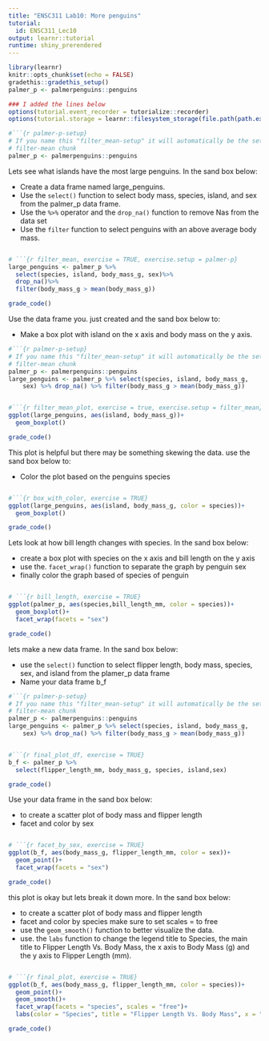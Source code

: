 ```yaml
---
title: "ENSC311 Lab10: More penguins"
tutorial:
  id: ENSC311_Lec10
output: learnr::tutorial
runtime: shiny_prerendered
---
```

<!-- File created by tutorialize.  Do not edit by hand. -->

```r
library(learnr)
knitr::opts_chunk$set(echo = FALSE)
gradethis::gradethis_setup()
palmer_p <- palmerpenguins::penguins

### I added the lines below
options(tutorial.event_recorder = tutorialize::recorder)
options(tutorial.storage = learnr::filesystem_storage(file.path(path.expand("~"), "_learnr_storage_")))

```



```r
#```{r palmer-p-setup}
# If you name this "filter_mean-setup" it will automatically be the setup for 
# filter-mean chunk
palmer_p <- palmerpenguins::penguins
```


Lets see what islands have the most large penguins. In the sand box below:

- Create a data frame named large_penguins.
- Use the `select()` function to select body mass, species, island, and sex from the palmer_p data frame.
- Use the `%>%` operator and the `drop_na()` function to remove Nas from the data set
- Use the `filter` function to select penguins with an above average body mass.

```r

```

```r
# ```{r filter_mean, exercise = TRUE, exercise.setup = palmer-p}
large_penguins <- palmer_p %>%
  select(species, island, body_mass_g, sex)%>%
  drop_na()%>%
  filter(body_mass_g > mean(body_mass_g))
```

```r
grade_code()
```
Use the data frame you. just created and the sand box below to:

- Make a box plot with island on the x axis and body mass on the y axis.
 
```r
#```{r palmer-p-setup}
# If you name this "filter_mean-setup" it will automatically be the setup for 
# filter-mean chunk
palmer_p <- palmerpenguins::penguins
large_penguins <- palmer_p %>% select(species, island, body_mass_g, 
    sex) %>% drop_na() %>% filter(body_mass_g > mean(body_mass_g))
```

```r

```

```r
#```{r filter_mean_plot, exercise = true, exercise.setup = filter_mean}
ggplot(large_penguins, aes(island, body_mass_g))+
  geom_boxplot()
```

```r
grade_code()
```

This plot is helpful but there may be something skewing the data.  use the sand box below to:

- Color the plot based on the penguins species

```r

```

```r
#```{r box_with_color, exercise = TRUE}
ggplot(large_penguins, aes(island, body_mass_g, color = species))+
  geom_boxplot()
```

```r
grade_code()
```

Lets look at how bill length changes with species.  In the sand box below:

- create a box plot with species on the x axis and bill length on the y axis
- use the. `facet_wrap()` function to separate the graph by penguin sex
- finally color the graph based of species of penguin

```r

```

```r
# ```{r bill_length, exercise = TRUE}
ggplot(palmer_p, aes(species,bill_length_mm, color = species))+
  geom_boxplot()+
  facet_wrap(facets = "sex")
```

```r
grade_code()
```

lets make a new data frame.  In the sand box below:

- use the `select()` function to select flipper length, body mass, species, sex, and island from the plamer_p data frame
- Name your data frame b_f

```r
#```{r palmer-p-setup}
# If you name this "filter_mean-setup" it will automatically be the setup for 
# filter-mean chunk
palmer_p <- palmerpenguins::penguins
large_penguins <- palmer_p %>% select(species, island, body_mass_g, 
    sex) %>% drop_na() %>% filter(body_mass_g > mean(body_mass_g))
```

```r

```

```r
#```{r final_plot_df, exercise = TRUE}
b_f <- palmer_p %>%
  select(flipper_length_mm, body_mass_g, species, island,sex)
```

```r
grade_code()
```

Use your data frame in the sand box below:

- to create a scatter plot of body mass and flipper length
- facet and color by sex

```r

```

```r
# ```{r facet_by_sex, exercise = TRUE}
ggplot(b_f, aes(body_mass_g, flipper_length_mm, color = sex))+
  geom_point()+
  facet_wrap(facets = "sex")
```

```r
grade_code()
```

this plot is okay but lets break it down more. In the sand box below:

- to create a scatter plot of body mass and flipper length
- facet and color by species make sure to set scales = to free 
- use the `geom_smooth()` function to better visualize the data.
- use. the `labs` function to change the legend title to Species, the main title to Flipper Length Vs. Body Mass, the x axis to Body Mass (g) and the y axis to Flipper Length (mm).

```r

```

```r
# ```{r final_plot, exercise = TRUE}
ggplot(b_f, aes(body_mass_g, flipper_length_mm, color = species))+
  geom_point()+
  geom_smooth()+
  facet_wrap(facets = "species", scales = "free")+
  labs(color = "Species", title = "Flipper Length Vs. Body Mass", x = "Body Mass (g)", y = "Flipper Length (mm)")
```

```r
grade_code()
```
